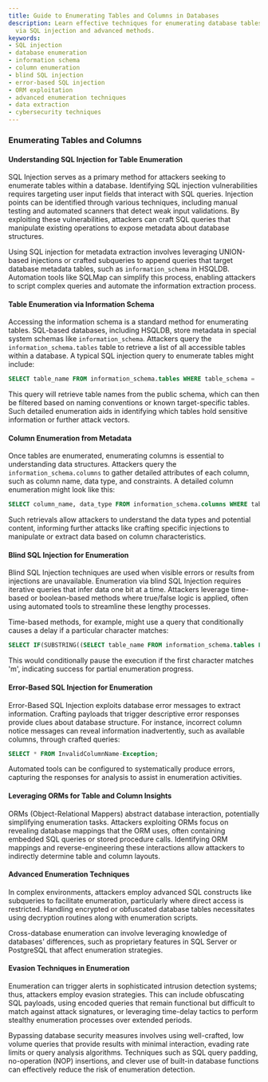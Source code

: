 ```yaml
---
title: Guide to Enumerating Tables and Columns in Databases
description: Learn effective techniques for enumerating database tables and columns
  via SQL injection and advanced methods.
keywords:
- SQL injection
- database enumeration
- information schema
- column enumeration
- blind SQL injection
- error-based SQL injection
- ORM exploitation
- advanced enumeration techniques
- data extraction
- cybersecurity techniques
---
```


### Enumerating Tables and Columns

#### Understanding SQL Injection for Table Enumeration

SQL Injection serves as a primary method for attackers seeking to enumerate tables within a database. Identifying SQL injection vulnerabilities requires targeting user input fields that interact with SQL queries. Injection points can be identified through various techniques, including manual testing and automated scanners that detect weak input validations. By exploiting these vulnerabilities, attackers can craft SQL queries that manipulate existing operations to expose metadata about database structures. 

Using SQL injection for metadata extraction involves leveraging UNION-based injections or crafted subqueries to append queries that target database metadata tables, such as `information_schema` in HSQLDB. Automation tools like SQLMap can simplify this process, enabling attackers to script complex queries and automate the information extraction process.

#### Table Enumeration via Information Schema

Accessing the information schema is a standard method for enumerating tables. SQL-based databases, including HSQLDB, store metadata in special system schemas like `information_schema`. Attackers query the `information_schema.tables` table to retrieve a list of all accessible tables within a database. A typical SQL injection query to enumerate tables might include:

```sql
SELECT table_name FROM information_schema.tables WHERE table_schema = 'public';
```

This query will retrieve table names from the public schema, which can then be filtered based on naming conventions or known target-specific tables. Such detailed enumeration aids in identifying which tables hold sensitive information or further attack vectors.

#### Column Enumeration from Metadata

Once tables are enumerated, enumerating columns is essential to understanding data structures. Attackers query the `information_schema.columns` to gather detailed attributes of each column, such as column name, data type, and constraints. A detailed column enumeration might look like this:

```sql
SELECT column_name, data_type FROM information_schema.columns WHERE table_name = 'users';
```

Such retrievals allow attackers to understand the data types and potential content, informing further attacks like crafting specific injections to manipulate or extract data based on column characteristics.

#### Blind SQL Injection for Enumeration

Blind SQL Injection techniques are used when visible errors or results from injections are unavailable. Enumeration via blind SQL Injection requires iterative queries that infer data one bit at a time. Attackers leverage time-based or boolean-based methods where true/false logic is applied, often using automated tools to streamline these lengthy processes.

Time-based methods, for example, might use a query that conditionally causes a delay if a particular character matches:

```sql
SELECT IF(SUBSTRING((SELECT table_name FROM information_schema.tables LIMIT 1), 1, 1) = 'm', SLEEP(5), 0);
```

This would conditionally pause the execution if the first character matches 'm', indicating success for partial enumeration progress.

#### Error-Based SQL Injection for Enumeration

Error-Based SQL Injection exploits database error messages to extract information. Crafting payloads that trigger descriptive error responses provide clues about database structure. For instance, incorrect column notice messages can reveal information inadvertently, such as available columns, through crafted queries:

```sql
SELECT * FROM InvalidColumnName-Exception;
```

Automated tools can be configured to systematically produce errors, capturing the responses for analysis to assist in enumeration activities.

#### Leveraging ORMs for Table and Column Insights

ORMs (Object-Relational Mappers) abstract database interaction, potentially simplifying enumeration tasks. Attackers exploiting ORMs focus on revealing database mappings that the ORM uses, often containing embedded SQL queries or stored procedure calls. Identifying ORM mappings and reverse-engineering these interactions allow attackers to indirectly determine table and column layouts.

#### Advanced Enumeration Techniques

In complex environments, attackers employ advanced SQL constructs like subqueries to facilitate enumeration, particularly where direct access is restricted. Handling encrypted or obfuscated database tables necessitates using decryption routines along with enumeration scripts.

Cross-database enumeration can involve leveraging knowledge of databases' differences, such as proprietary features in SQL Server or PostgreSQL that affect enumeration strategies.

#### Evasion Techniques in Enumeration

Enumeration can trigger alerts in sophisticated intrusion detection systems; thus, attackers employ evasion strategies. This can include obfuscating SQL payloads, using encoded queries that remain functional but difficult to match against attack signatures, or leveraging time-delay tactics to perform stealthy enumeration processes over extended periods.

Bypassing database security measures involves using well-crafted, low volume queries that provide results with minimal interaction, evading rate limits or query analysis algorithms. Techniques such as SQL query padding, no-operation (NOP) insertions, and clever use of built-in database functions can effectively reduce the risk of enumeration detection.